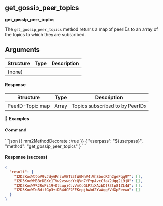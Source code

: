 ## get_gossip_peer_topics

**get_gossip_peer_topics**

The `get_gossip_peer_topics` method returns a map of peerIDs to an array of the topics to which they are subscribed.

## Arguments

| Structure | Type | Description |
| --------- | ---- | ----------- |
| (none)    |      |             |

#### Response

| Structure        | Type  | Description                     |
| ---------------- | ----- | ------------------------------- |
| PeerID-Topic map | Array | Topics subscribed to by PeerIDs |

#### 📌 Examples

#### Command

<CodeGroup title="" tag="POST" label="get_gossip_peer_topics">
```json {{ mm2MethodDecorate : true }}
{
  "userpass": "${userpass}",
  "method": "get_gossip_peer_topics"
}
```
</CodeGroup>


<CollapsibleSection expandedText='Hide Response' collapsedText='Show Response'>

#### Response (success)

```json
{
  "result": {
    "12D3KooWJDoV9vJdy6PnzwVETZ3fWGMhV41VhSbocR1h2geFqq9Y": [],
    "12D3KooWM8BrDBXc1TVw2vswoqYcQVn7fFvpAvcCfaV2Uqg2L9jU": [],
    "12D3KooWPR2RoPi19vQtLugjCdvVmCcGLP2iXAzbDfP3tp81ZL4d": [],
    "12D3KooWDbBdifGp3viDR4dCECEFKepjhwhd2YwAqgNVdXpEeewu": []
  }
}
```

</CollapsibleSection>
